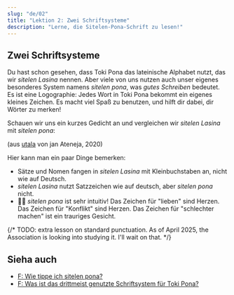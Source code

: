 ```yaml
---
slug: "de/02"
title: "Lektion 2: Zwei Schriftsysteme"
description: "Lerne, die Sitelen-Pona-Schrift zu lesen!"
---
```



## Zwei Schriftsysteme

Du hast schon gesehen, dass Toki Pona das lateinische Alphabet nutzt, das wir *sitelen Lasina* nennen. Aber viele von uns nutzen auch unser eigenes besonderes System namens *sitelen pona*, was *gutes Schreiben* bedeutet. Es ist eine Logographie: Jedes Wort in Toki Pona bekommt ein eigenes kleines Zeichen. Es macht viel Spaß zu benutzen, und hilft dir dabei, dir Wörter zu merken!

Schauen wir uns ein kurzes Gedicht an und vergleichen wir *sitelen Lasina* mit *sitelen pona*:

<Tabbed id="1">
  <Row sl="sina olin e utala." m="Du liebst Konflikt." />
  <Row sl="taso sina sona ala:" m="Aber du verstehst nicht," />
  <Row sl="utala li ike e sina." m="dass Konflikt dich schlechter macht." />
</Tabbed>

(aus [utala](https://utala.pona.la/toki-musi-lili/#utala) von jan Ateneja, 2020)  

Hier kann man ein paar Dinge bemerken:

- Sätze und Nomen fangen in _sitelen Lasina_ mit Kleinbuchstaben an, nicht wie auf Deutsch.
- _sitelen Lasina_ nutzt Satzzeichen wie auf deutsch, aber _sitelen pona_ nicht.
- 󱥠󱥔 _sitelen pona_ ist sehr intuitiv! Das Zeichen für "lieben" sind Herzen. Das Zeichen für "Konflikt" sind Herzen. Das Zeichen für "schlechter machen" ist ein trauriges Gesicht.

{/* TODO: extra lesson on standard punctuation. As of April 2025, the Association is looking into studying it. I'll wait on that. */}

## Sieha auch
* [F: Wie tippe ich sitelen pona?](en/fonts/)
* [F: Was ist das drittmeist genutzte Schriftsystem für Toki Pona?](en/sitelen-sitelen/)
